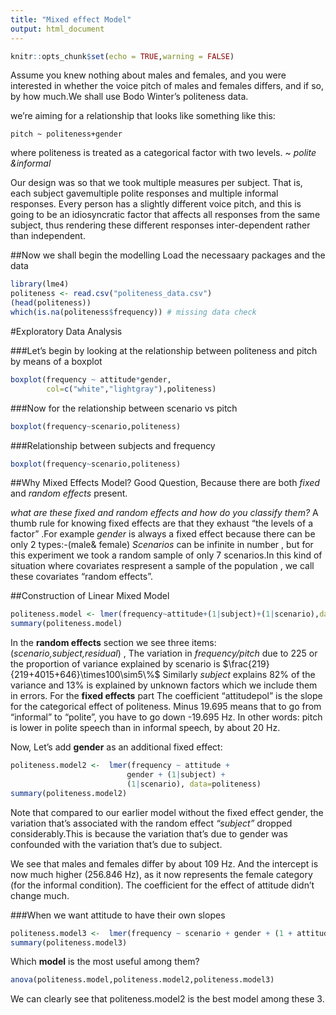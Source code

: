 ---
title: "Mixed effect Model"
output: html_document
---

```{r setup, include=FALSE}
knitr::opts_chunk$set(echo = TRUE,warning = FALSE)
```

Assume	 you	knew	nothing	about	males	and	females,	and	you	were	interested	in	whether the	voice	pitch	of	males	and	females	differs,	and	if	so,	by	how	much.We shall use Bodo Winter's politeness data.

we're aiming for a relationship that looks like something like this:

`pitch ~ politeness+gender`

where politeness is treated as a categorical factor with two levels. ~ *polite &informal*

Our design was so that we took multiple measures per subject. That is, each subject gavemultiple polite responses and multiple informal responses. 
Every person has a  slightly different voice pitch, and this is going to be an idiosyncratic factor that affects all responses from the same subject, thus rendering these different responses inter-dependent rather than independent.

##Now we shall begin the modelling
Load the necessaary packages and the data

```{r}
library(lme4)
politeness <- read.csv("politeness_data.csv")
(head(politeness))
which(is.na(politeness$frequency)) # missing data check
```
#Exploratory Data Analysis


###Let's begin by looking at the relationship between politeness and pitch by means of a boxplot
```{r}
boxplot(frequency ~ attitude*gender,
        col=c("white","lightgray"),politeness)
```

###Now for the relationship between scenario vs pitch
```{r}
boxplot(frequency~scenario,politeness)
```
###Relationship between subjects and frequency
```{r}
boxplot(frequency~scenario,politeness)
```

##Why Mixed Effects Model?
Good Question, Because there are both *fixed* and *random effects* present.

*what are these fixed and random effects and how do you classify them?*
A thumb rule for knowing fixed effects are that they exhaust "the levels of a factor" .For example *gender* is always a fixed effect because there can be only 2 types:-(male& female)
*Scenarios* can be infinite in number , but for this experiment we took a random sample of only 7 scenarios.In this kind of situation where covariates respresent a sample of the population , we call these covariates "random effects". 

##Construction of Linear Mixed Model
```{r}
politeness.model <- lmer(frequency~attitude+(1|subject)+(1|scenario),data=politeness)
summary(politeness.model)
```
In the **random effects** section we see three items:(*scenario,subject,residual*) ,
The variation in *frequency/pitch* due to 225 or the proportion of variance explained by scenario is $\frac{219}{219+4015+646}\times100\sim5\%$
Similarly *subject* explains $82\%$ of the variance and $13\%$ is explained by unknown factors which we include them in errors.
For the **fixed effects** part
The coefficient "attitudepol" is the slope for the categorical effect of politeness.
Minus 19.695 means that to go from "informal" to "polite", you have to go down -19.695 Hz. In other words: pitch is lower in polite speech than in informal speech, by about 20 Hz.

Now, Let's add **gender** as an additional fixed effect:
```{r}
politeness.model2 <-  lmer(frequency ~ attitude +
                          gender + (1|subject) +
                          (1|scenario), data=politeness)
summary(politeness.model2)
```
Note that compared to our earlier model without the fixed effect gender, the variation that's associated with the random effect *"subject"* dropped considerably.This is because the variation that's due to gender was confounded with the variation that's due to subject.

We see that males and females differ by about 109 Hz. And the intercept is now much higher (256.846 Hz), as it now represents the female category (for the informal condition). The coefficient for the effect of attitude didn't change much.

###When we want attitude to have their own slopes
```{r}
politeness.model3 <-  lmer(frequency ~ scenario + gender + (1 + attitude | subject),  data = politeness)
summary(politeness.model3)
```

Which **model** is the most useful among them?

```{r}
anova(politeness.model,politeness.model2,politeness.model3)
```

We can clearly see that politeness.model2 is the best model among these 3.